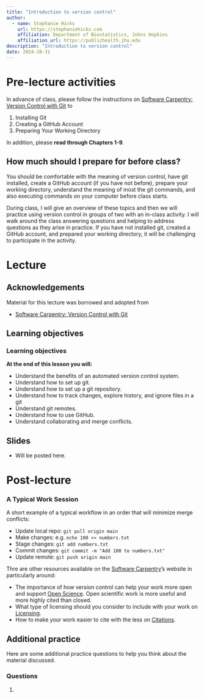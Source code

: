 ```yaml
---
title: "Introduction to version control"
author: 
  - name: Stephanie Hicks
    url: https://stephaniehicks.com
    affiliation: Department of Biostatistics, Johns Hopkins
    affiliation_url: https://publichealth.jhu.edu
description: "Introduction to version control"
date: 2024-10-31
---
```


# Pre-lecture activities

::: callout-important

In advance of class, please follow the instructions on [Software Carpentry: Version Control with Git](https://swcarpentry.github.io/git-novice) to

1. Installing Git
2. Creating a GitHub Account
3. Preparing Your Working Directory

In addition, please **read through Chapters 1-9**.

:::


::: callout-note

## How much should I prepare for before class? 

You should be comfortable with the meaning of version control, have git installed, create a GitHub account (if you have not before), prepare your working directory, understand the meaning of most the git commands, and also executing commands on your computer before class starts. 

During class, I will give an overview of these topics and then we will practice using version control in groups of two with an in-class activity. I will walk around the class answering questions and helping to address questions as they arise in practice. If you have not installed git, created a GitHub account, and prepared your working directory, it will be challenging to participate in the activity.

:::


# Lecture 

## Acknowledgements

Material for this lecture was borrowed and adopted from

- [Software Carpentry: Version Control with Git](https://swcarpentry.github.io/git-novice)

## Learning objectives

::: callout-note
### Learning objectives

**At the end of this lesson you will:**

- Understand the benefits of an automated version control system.
- Understand how to set up git.
- Understand how to set up a git repository.
- Understand how to track changes, explore history, and ignore files in a git 
- Understand git remotes.
- Understand how to use GitHub.
- Understand collaborating and merge conflicts.

:::



## Slides 

- Will be posted here. <add here>


# Post-lecture

::: {.callout-tip collapse="true"}
### A Typical Work Session

A short example of a typical workflow in an order that will minimize merge conflicts:

-   Update local repo: `git pull origin main`
-   Make changes: e.g. `echo 100 >> numbers.txt`
-   Stage changes: `git add numbers.txt`
-   Commit changes: `git commit -m "Add 100 to numbers.txt"`
-   Update remote: `git push origin main`
:::

Thre are other resources available on the [Software Carpentry](https://swcarpentry.github.io/git-novice)'s website in particularly around: 

- The importance of how version control can help your work more open and support [Open Science](https://swcarpentry.github.io/git-novice/10-open.html). Open scientific work is more useful and more highly cited than closed. 
- What type of licensing should you consider to include with your work on [Licensing](https://swcarpentry.github.io/git-novice/11-licensing.html). 
- How to make your work easier to cite with the less on [Citations](https://swcarpentry.github.io/git-novice/12-citation.html). 


## Additional practice

Here are some additional practice questions to help you think about the material discussed.

::: callout-note
### Questions

1. 
:::